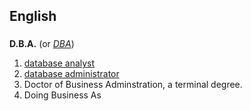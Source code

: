 ==English==
==={{initialism}}===
'''D.B.A.'''  (or ''[[DBA]]'')
# [[database analyst]]
# [[database administrator]]
# Doctor of Business Adminstration, a terminal degree.
# Doing Business As